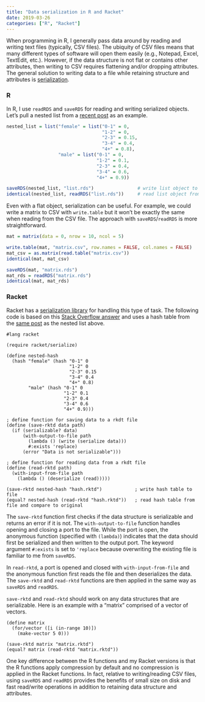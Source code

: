```yaml
---
title: "Data serialization in R and Racket"
date: 2019-03-26
categories: ["R", "Racket"]
---
```


When programming in R, I generally pass data around by reading and writing text files (typically, CSV files). The ubiquity of CSV files means that many different types of software will open them easily (e.g., Notepad, Excel, TextEdit, etc.). However, if the data structure is not flat or contains other attributes, then writing to CSV requires flattening and/or dropping attributes. The general solution to writing data to a file while retaining structure and attributes is [serialization](https://en.wikipedia.org/wiki/Serialization).

### R

In R, I use `readRDS` and `saveRDS` for reading and writing serialized objects. Let's pull a nested list from a [recent post](/post/named-lists-hash-tables/) as an example. 

``` r
nested_list = list("female" = list("0-1" = 0, 
                                   "1-2" = 0,
                                   "2-3" = 0.15,
                                   "3-4" = 0.4,
                                   "4+" = 0.8),
                   "male" = list("0-1" = 0, 
                                 "1-2" = 0.1,
                                 "2-3" = 0.4,
                                 "3-4" = 0.6,
                                 "4+" = 0.9))

saveRDS(nested_list, "list.rds")                # write list object to file
identical(nested_list, readRDS("list.rds"))     # read list object from file and compare to original
```

Even with a flat object, serialization can be useful. For example, we could write a matrix to CSV with `write.table` but it won't be exactly the same when reading from the CSV file. The approach with `saveRDS`/`readRDS` is more straightforward.

``` r
mat = matrix(data = 0, nrow = 10, ncol = 5)

write.table(mat, "matrix.csv", row.names = FALSE, col.names = FALSE)
mat_csv = as.matrix(read.table("matrix.csv"))
identical(mat, mat_csv)

saveRDS(mat, "matrix.rds")
mat_rds = readRDS("matrix.rds")
identical(mat, mat_rds)
```

### Racket

Racket has a [serialization library](https://docs.racket-lang.org/reference/serialization.html) for handling this type of task. The following code is based on this [Stack Overflow answer](https://stackoverflow.com/a/35357586/2912447) and uses a hash table from the [same post](/post/named-lists-hash-tables/) as the nested list above.

``` racket
#lang racket

(require racket/serialize)

(define nested-hash
  (hash "female" (hash "0-1" 0
                       "1-2" 0
                       "2-3" 0.15
                       "3-4" 0.4
                       "4+" 0.8)
        "male" (hash "0-1" 0
                     "1-2" 0.1
                     "2-3" 0.4
                     "3-4" 0.6
                     "4+" 0.9)))

; define function for saving data to a rkdt file                     
(define (save-rktd data path)
  (if (serializable? data)
      (with-output-to-file path
        (lambda () (write (serialize data)))
        #:exists 'replace)                       
      (error "Data is not serializable")))
      
; define function for reading data from a rkdt file      
(define (read-rktd path)
  (with-input-from-file path
    (lambda () (deserialize (read)))))
    
(save-rktd nested-hash "hash.rktd")            ; write hash table to file
(equal? nested-hash (read-rktd "hash.rktd"))   ; read hash table from file and compare to original
```

The `save-rktd` function first checks if the data structure is serializable and returns an error if it is not. The `with-output-to-file` function handles opening and closing a port to the file. While the port is open, the anonymous function (specified with `(lambda)`) indicates that the data should first be serialized and then written to the output port. The keyword argument `#:exists` is set to `'replace` because overwriting the existing file is familiar to me from `saveRDS`.

In `read-rktd`, a port is opened and closed with `with-input-from-file` and the anonymous function first reads the file and then deserializes the data. The `save-rktd` and `read-rktd` functions are then applied in the same way as `saveRDS` and `readRDS`. 

`save-rktd` and `read-rktd` should work on any data structures that are serializable. Here is an example with a "matrix" comprised of a vector of vectors. 

``` racket
(define matrix
  (for/vector ([i (in-range 10)])
    (make-vector 5 0)))

(save-rktd matrix "matrix.rktd")
(equal? matrix (read-rktd "matrix.rktd"))
```

One key difference between the R functions and my Racket versions is that the R functions apply compression by default and no compression is applied in the Racket functions. In fact, relative to writing/reading CSV files, using `saveRDS` and `readRDS` provides the benefits of small size on disk and fast read/write operations in addition to retaining data structure and attributes.
